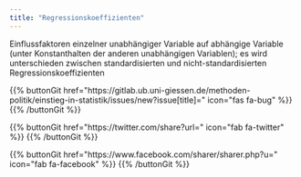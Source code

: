 ```yaml
---
title: "Regressionskoeffizienten"
---
```


Einflussfaktoren einzelner unabhängiger Variable auf abhängige Variable (unter Konstanthalten der anderen unabhängigen Variablen); es wird unterschieden zwischen standardisierten und nicht-standardisierten Regressionskoeffizienten

{{% buttonGit href=\"https\:\/\/gitlab.ub.uni-giessen.de\/methoden-politik\/einstieg-in-statistik\/issues\/new?issue[title]=\" icon=\"fas fa-bug\" %}} {{% /buttonGit %}} 

{{% buttonGit href=\"https\:\/\/twitter.com\/share?url=\" icon=\"fab fa-twitter\" %}} {{% /buttonGit %}}

{{% buttonGit href=\"https\:\/\/www.facebook.com\/sharer\/sharer.php?u=\" icon=\"fab fa-facebook\" %}} {{% /buttonGit %}}
